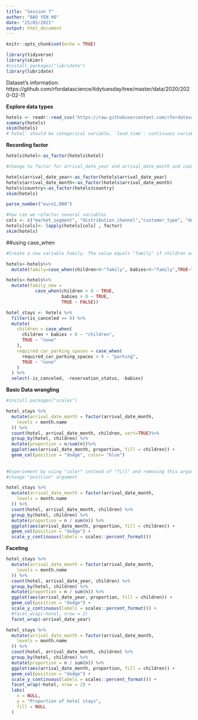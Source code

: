 ```yaml
---
title: "Session 7"
author: "BAO YEN HO"
date: "25/05/2021"
output: html_document
---
```


```r
knitr::opts_chunk$set(echo = TRUE)
```

```r
library(tidyverse)
library(skimr)
#install.packages("lubridate")
library(lubridate)
```

Dataset's information: https://github.com/rfordatascience/tidytuesday/tree/master/data/2020/2020-02-11

**Explore data types**

```r
hotels <- readr::read_csv('https://raw.githubusercontent.com/rfordatascience/tidytuesday/master/data/2020/2020-02-11/hotels.csv')
summary(hotels)
skim(hotels)
#`hotel` should be categorical variable, `lead_time`: continuous variable, `arrival_date_year`: should not be as *double*, `arrival_date_month`: character

```


**Recording factor**
```r
hotels$hotel<-as_factor(hotels$hotel)

#change to factor for arrival_date_year and arrival_date_month and country

hotels$arrival_date_year<-as_factor(hotels$arrival_date_year)
hotels$arrival_date_month<-as_factor(hotels$arrival_date_month)
hotels$country<-as_factor(hotels$country)
skim(hotels)
```

```r
parse_number("euro1,000")
```

```r
#how can we refactor several variables
cols <- c("market_segment", "distribution_channel","customer_type", "deposit_type","arrival_date_year")
hotels[cols]<- lapply(hotels[cols] , factor)
skim(hotels)
```


##using case_when
```r

#Create a new variable Family. The value equals "family" if children are more than 0, "couple" otherwise

hotels<-hotels%>%
  mutate(family=case_when(children>0~"family", babies>0~"family",TRUE~"couple"))

```

```r
hotels<-hotels%>%
  mutate(family_new =
           case_when(children > 0 ~ TRUE,
                     babies > 0 ~ TRUE,
                     TRUE ~ FALSE))

```

```r
hotel_stays <- hotels %>%
  filter(is_canceled == 0) %>%
  mutate(
    children = case_when(
      children + babies > 0 ~ "children",
      TRUE ~ "none"
    ),
    required_car_parking_spaces = case_when(
      required_car_parking_spaces > 0 ~ "parking",
      TRUE ~ "none"
    )
  ) %>%
  select(-is_canceled, -reservation_status, -babies)
```

**Basic Data wrangling**
```r
#install.packages("scales")

```


```r
hotel_stays %>%
  mutate(arrival_date_month = factor(arrival_date_month,
    levels = month.name
  )) %>%
  count(hotel, arrival_date_month, children, sort=TRUE)%>%
  group_by(hotel, children) %>%
  mutate(proportion = n/sum(n))%>%
  ggplot(aes(arrival_date_month, proportion, fill = children)) +
  geom_col(position = "dodge", color= "blue") 
  
  
#Experiement by using "color" instead of "fill" and removing this argument altogether
#change "position" argument

```
```r
hotel_stays %>%
  mutate(arrival_date_month = factor(arrival_date_month,
    levels = month.name
  )) %>%
  count(hotel, arrival_date_month, children) %>%
  group_by(hotel, children) %>%
  mutate(proportion = n / sum(n)) %>%
  ggplot(aes(arrival_date_month, proportion, fill = children)) +
  geom_col(position = "dodge") +
  scale_y_continuous(labels = scales::percent_format())
```

  **Faceting**

```r
hotel_stays %>%
  mutate(arrival_date_month = factor(arrival_date_month,
    levels = month.name
  )) %>%
  count(hotel, arrival_date_year, children) %>%
  group_by(hotel, children) %>%
  mutate(proportion = n / sum(n)) %>%
  ggplot(aes(arrival_date_year, proportion, fill = children)) +
  geom_col(position = "dodge") +
  scale_y_continuous(labels = scales::percent_format()) +
  #facet_wrap(~hotel, nrow = 2)
  facet_wrap(~arrival_date_year)
```

```r
hotel_stays %>%
  mutate(arrival_date_month = factor(arrival_date_month,
    levels = month.name
  )) %>%
  count(hotel, arrival_date_month, children) %>%
  group_by(hotel, children) %>%
  mutate(proportion = n / sum(n)) %>%
  ggplot(aes(arrival_date_month, proportion, fill = children)) +
  geom_col(position = "dodge") +
  scale_y_continuous(labels = scales::percent_format()) +
  facet_wrap(~hotel, nrow = 2) +
  labs(
    x = NULL,
    y = "Proportion of hotel stays",
    fill = NULL
  )
```

